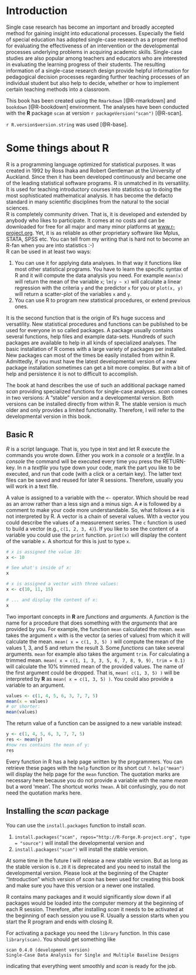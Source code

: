 
# Introduction

Single case research has become an important and broadly accepted method for gaining insight into educational processes. Especially the field of special education has adopted single-case research as a proper method for evaluating the effectiveness of an intervention or the developmental processes underlying problems in acquiring academic skills. Single-case studies are also popular among teachers and educators who are interested in evaluating the learning progress of their students. The resulting information of a single-case research design provide helpful information for pedagogical decision processes regarding further teaching processes of an individual student but also help to decide, whether or how to implement certain teaching methods into a classroom.

This book has been created using the `Rmarkdown` [@R-rmarkdown] and `bookdown` [@R-bookdown] environment.
The analyses have been conducted with the **R** package `scan` at version `r packageVersion("scan")` [@R-scan].

`r R.version$version.string` was used [@R-base].

# Some things about R

R is a programming language optimized for statistical purposes. It was created in 1992 by Ross Ihaka and Robert Gentleman at the University of Auckland. Since then it has been developed continuously and became one of the leading statistical software programs. R is unmatched in its versatility. It is used for teaching introductory courses into statistics up to doing the most sophisticated mathematical analysis. It has become the defacto standard in many scientific disciplines from the natural to the social sciences.  
R is completely community driven. That is, it is developed and extended by anybody who likes to participate. It comes at no costs and can be downloaded for free for all major and many minor platforms at [www.r-project.org](http://www.r-project.org). Yet, it is as reliable as other proprietary software like Mplus, STATA, SPSS etc. You can tell from my writing that is hard not to become an R-fan when you are into statistics :-)  
R can be used in at least two ways:

1. You can use it for applying data analyses. In that way it functions like most other statistical programs. You have to learn the specific syntax of R and it will compute the data analysis you need. For example `mean(x)` will return the mean of the variable `x`; `lm(y ~ x)` will calculate a linear regression with the criteria `y` and the predictor `x` for you or `plot(x, y)` will return a scatter-plot of the variables `x` and `y`.
2. You can use R to program new statistical procedures, or extend previous ones.

It is the second function that is the origin of R's huge success and versatility. New statistical procedures and functions can be published to be used for everyone in so called packages. A package usually contains several functions, help files and example data-sets. Hundreds of such packages are available to help in all kinds of specialized analyses. The basic installation of R comes with a large variety of packages per installed. New packages can most of the times be easily installed from within R. Admittedly, if you must have the latest developmental version of a new package installation sometimes can get a bit more complex. But with a bit of help and persistence it is not to difficult to accomplish.  

The book at hand describes the use of such an additional package named _scan_ providing specialized functions for single-case analyses. _scan_ comes in two versions: A "stable" version and a developmental version. Both versions can be installed directly from within R. The stable version is much older and only provides a limited functionality. Therefore, I will refer to the developmental version in this book.  

## Basic R

_R_ is a script language. That is, you type in text and let R execute the commands you wrote down. Either you work in a _console_ or a _textfile_. In a _console_ the command will be executed every time you press the RETURN-key. In n a _textfile_  you type down your code, mark the part you like to be executed, and run that code (with a click or a certain key). The latter text files can be saved and reused for later R sessions. Therefore, usually you will work in a text file.

A value is assigned to a variable with the `<-` operator. Which should be read as an arrow rather than a less sign and a minus sign.
A `#` is followed by a comment to make your code more understandable. So, what follows a `#` is not interpreted by R.
A vector is a chain of several values. With a vector you could describe the values of a measurement series. The `c` function is used to build a vector (e.g., `c(1, 2, 3, 4)`).
If you like to see the content of a variable you could use the `print` function. `print(x)` will display the content of the variable `x`. A shortcut for this is just to type `x`. 

```r
# x is assigned the value 10:
x <- 10

# See what's inside of x:
x

# x is assigned a vector with three values:
x <- c(10, 11, 15)

# ... and display the content of x:
x

```

Two important concepts in __R__ are _functions_ and _arguments_. A _function_ is the name for a procedure that does something with the _arguments_ that are provided by you.
For example, the function `mean` calculated the mean. `mean` takes the argument `x` with is the vector (a series of values) from which it will calculate the mean.
`mean( x = c(1, 3, 5) )` will compute the mean of the values 1, 3, and 5 and return the result 3.
Some _functions_ can take several arguments. `mean`  for example also takes the argument `trim`. For calculating a trimmed mean.
`mean( x = c(1, 1, 3, 3, 5, 6, 7, 8, 9, 9), trim = 0.1)` will calculate the 10% trimmed mean of the provided values. 
The name of the first argument could be dropped. That is, `mean( c(1, 3, 5) )` will be interpreted by __R__ as `mean( x = c(1, 3, 5) )`. You could also provide a variable to an argument.
```r
values <- c(1, 4, 5, 6, 3, 7, 7, 5)
mean(x = values)
# or shorter:
mean(values)
```

The return value of a function can be assigned to a new variable instead:

```r
y <- c(1, 4, 5, 6, 3, 7, 7, 5)
res <- mean(y)
#now res contains the mean of y:
res
```

Every function in R has a help page written by the programmers. You can retrieve these pages with the `help` function or its short cut `?`. `help("mean")` will display the help page for the `mean` function. The quotation marks are necessary here because you do not provide a variable with the name _mean_ but a word 'mean'. The shortcut works `?mean`. A bit confusingly, you do not need the quotation marks here.


## Installing the _scan_ package

You can use the `install.packages` function to install _scan_. 

1. `install.packages("scan", repos="http://R-Forge.R-project.org", type = "source")` will install the developmental version and
2. `install.packages("scan")` will install the stable version.

At some time in the future I will release a new stable version. But as long as the stable version is `0.20` it is deprecated and you need to install the developmental version. Please look at the beginning of the Chapter "Introduction" which version of _scan_ has been used for creating this book and make sure you have this version or a newer one installed.

R contains many packages and it would significantly slow down if all packages would be loaded into the computer memory at the beginning of each R session. Therefore, after installing _scan_ it needs to be activated at the beginning of each session you use R. Usually a session starts when you start the R program and ends with closing R.

For activating a package you need the `library` function. In this case `library(scan)`. You should get something like
```
scan 0.4.0 (development version)
Single-Case Data Analysis for Single and Multiple Baseline Designs
```
indicating that everything went smoothly and _scan_ is ready for the job.






